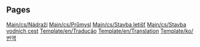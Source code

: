 
== Pages ==
[[Main/cs/Nádraží]]
[[Main/cs/Průmysl]]
[[Main/cs/Stavba letišť]]
[[Main/cs/Stavba vodních cest]]
[[Template/en/Tradução]]
[[Template/en/Translation]]
[[Template/ko/번역]]
